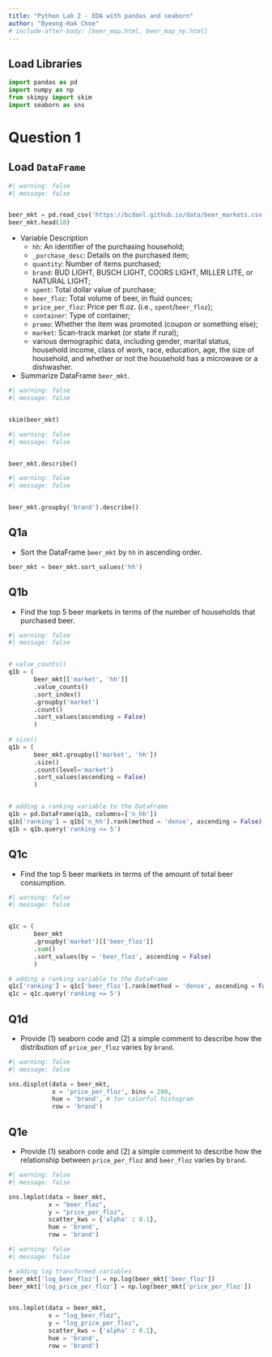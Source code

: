 ```yaml
---
title: "Python Lab 2 - EDA with pandas and seaborn"
author: "Byeong-Hak Choe"
# include-after-body: [beer_map.html, beer_map_ny.html]
---
```


## Load Libraries

```python
import pandas as pd
import numpy as np
from skimpy import skim
import seaborn as sns
```

# Question 1

## Load `DataFrame`

```python
#| warning: false
#| message: false


beer_mkt = pd.read_csv('https://bcdanl.github.io/data/beer_markets.csv')
beer_mkt.head(10)
```

-   Variable Description
    -   `hh`: An identifier of the purchasing household;
    -   `_purchase_desc`: Details on the purchased item;
    -   `quantity`: Number of items purchased;
    -   `brand`: BUD LIGHT, BUSCH LIGHT, COORS LIGHT, MILLER LITE, or NATURAL LIGHT;
    -   `spent`: Total dollar value of purchase;
    -   `beer_floz`: Total volume of beer, in fluid ounces;
    -   `price_per_floz`: Price per fl.oz. (i.e., `spent`/`beer_floz`);
    -   `container`: Type of container;
    -   `promo`: Whether the item was promoted (coupon or something else);
    -   `market`: Scan-track market (or state if rural);
    -   various demographic data, including gender, marital status, household income, class of work, race, education, age, the size of household, and whether or not the household has a microwave or a dishwasher.
-   Summarize DataFrame `beer_mkt`.

```python
#| warning: false
#| message: false


skim(beer_mkt)
```

```python
#| warning: false
#| message: false


beer_mkt.describe()
```

```python
#| warning: false
#| message: false


beer_mkt.groupby('brand').describe()
```

## Q1a

-   Sort the DataFrame `beer_mkt` by `hh` in ascending order.

```python
beer_mkt = beer_mkt.sort_values('hh')
```

## Q1b

-   Find the top 5 beer markets in terms of the number of households that purchased beer.

```python
#| warning: false
#| message: false


# value_counts()
q1b = (
       beer_mkt[['market', 'hh']]
       .value_counts()
       .sort_index()
       .groupby('market')
       .count()
       .sort_values(ascending = False)
       )
       
# size()
q1b = (
       beer_mkt.groupby(['market', 'hh'])
       .size()
       .count(level='market')
       .sort_values(ascending = False)
       )


# adding a ranking variable to the DataFrame
q1b = pd.DataFrame(q1b, columns=['n_hh'])
q1b['ranking'] = q1b['n_hh'].rank(method = 'dense', ascending = False)
q1b = q1b.query('ranking <= 5')
```

## Q1c

-   Find the top 5 beer markets in terms of the amount of total beer consumption.

```python
#| warning: false
#| message: false


q1c = (
       beer_mkt
       .groupby('market')[['beer_floz']]
       .sum()
       .sort_values(by = 'beer_floz', ascending = False)
       )

# adding a ranking variable to the DataFrame
q1c['ranking'] = q1c['beer_floz'].rank(method = 'dense', ascending = False)
q1c = q1c.query('ranking <= 5')

```

## Q1d

-   Provide (1) seaborn code and (2) a simple comment to describe how the distribution of `price_per_floz` varies by `brand`.

```python
#| warning: false
#| message: false

sns.displot(data = beer_mkt,
            x = 'price_per_floz', bins = 200,
            hue = 'brand', # for colorful histogram
            row = 'brand')

```

## Q1e

-   Provide (1) seaborn code and (2) a simple comment to describe how the relationship between `price_per_floz` and `beer_floz` varies by `brand`.

```python
#| warning: false
#| message: false

sns.lmplot(data = beer_mkt,
           x = "beer_floz",
           y = "price_per_floz",
           scatter_kws = {'alpha' : 0.1},
           hue = 'brand',
           row = 'brand')

```

```python
#| warning: false
#| message: false

# adding log transformed variables
beer_mkt['log_beer_floz'] = np.log(beer_mkt['beer_floz'])
beer_mkt['log_price_per_floz'] = np.log(beer_mkt['price_per_floz'])


sns.lmplot(data = beer_mkt,
           x = "log_beer_floz",
           y = "log_price_per_floz",
           scatter_kws = {'alpha' : 0.1},
           hue = 'brand',
           row = 'brand')
```
